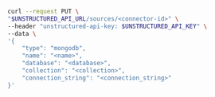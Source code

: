 ```bash REST (Change)
curl --request PUT \
"$UNSTRUCTURED_API_URL/sources/<connector-id>" \
--header "unstructured-api-key: $UNSTRUCTURED_API_KEY" \
--data \
'{
    "type": "mongodb",
    "name": "<name>",
    "database": "<database>",
    "collection": "<collection>",
    "connection_string": "<connection_string>"
}'
```